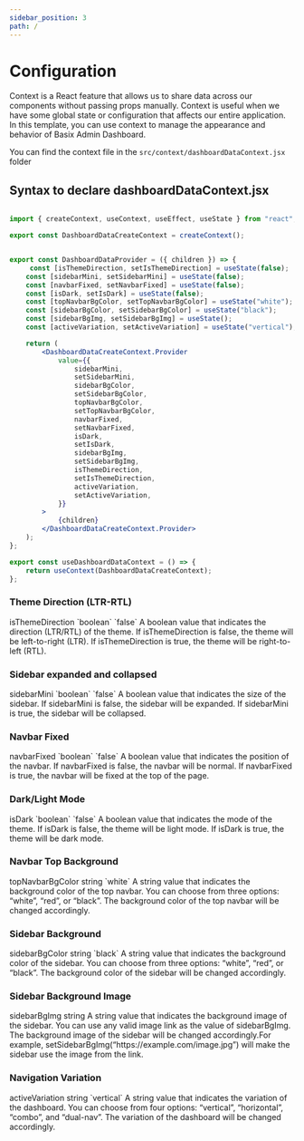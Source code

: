 ```yaml
---
sidebar_position: 3
path: /
---
```



# Configuration

Context is a React feature that allows us to share data across our components without passing props manually. Context is useful when we have some global state or configuration that affects our entire application. In this template, you can use context to manage the appearance and behavior of Basix Admin Dashboard.

You can find the context file in the `src/context/dashboardDataContext.jsx` folder


## Syntax to declare dashboardDataContext.jsx 

```jsx title="Configuration"

import { createContext, useContext, useEffect, useState } from "react";

export const DashboardDataCreateContext = createContext();


export const DashboardDataProvider = ({ children }) => {
     const [isThemeDirection, setIsThemeDirection] = useState(false);
    const [sidebarMini, setSidebarMini] = useState(false);
    const [navbarFixed, setNavbarFixed] = useState(false);
    const [isDark, setIsDark] = useState(false);
    const [topNavbarBgColor, setTopNavbarBgColor] = useState("white");
    const [sidebarBgColor, setSidebarBgColor] = useState("black");
    const [sidebarBgImg, setSidebarBgImg] = useState();
    const [activeVariation, setActiveVariation] = useState("vertical");

    return (
        <DashboardDataCreateContext.Provider
            value={{
                sidebarMini,
                setSidebarMini,
                sidebarBgColor,
                setSidebarBgColor,
                topNavbarBgColor,
                setTopNavbarBgColor,
                navbarFixed,
                setNavbarFixed,
                isDark,
                setIsDark,
                sidebarBgImg,
                setSidebarBgImg,
                isThemeDirection,
                setIsThemeDirection,
                activeVariation,
                setActiveVariation,
            }}
        >
            {children}
        </DashboardDataCreateContext.Provider>
    );
};

export const useDashboardDataContext = () => {
    return useContext(DashboardDataCreateContext);
};

```
### Theme Direction (LTR-RTL)
<FeatureTable>
    <tr>
        <td>isThemeDirection</td>
        <td>`boolean`</td>
        <td>`false`</td>
        <td>A boolean value that indicates the direction (LTR/RTL) of the theme. If isThemeDirection is false, the theme will be left-to-right (LTR). If isThemeDirection is true, the theme will be right-to-left (RTL).</td>
    </tr>
</FeatureTable>

### Sidebar expanded and collapsed 
<FeatureTable>
    <tr>
        <td>sidebarMini</td>
        <td>`boolean`</td>
        <td>`false`</td>
        <td>A boolean value that indicates the size of the sidebar. If sidebarMini is false, the sidebar will be expanded. If sidebarMini is true, the sidebar will be collapsed.</td>
    </tr>
</FeatureTable>

### Navbar Fixed
<FeatureTable>
    <tr>
        <td>navbarFixed</td>
        <td>`boolean`</td>
        <td>`false`</td>
        <td>A boolean value that indicates the position of the navbar. If navbarFixed is false, the navbar will be normal. If navbarFixed is true, the navbar will be fixed at the top of the page.</td>
    </tr>
</FeatureTable>

### Dark/Light Mode
<FeatureTable>
    <tr>
        <td>isDark</td>
        <td>`boolean`</td>
        <td>`false`</td>
        <td>A boolean value that indicates the mode of the theme. If isDark is false, the theme will be light mode. If isDark is true, the theme will be dark mode.</td>
    </tr>
</FeatureTable>

### Navbar Top Background
<FeatureTable>
    <tr>
        <td>topNavbarBgColor</td>
        <td>string</td>
        <td>`white`</td>
        <td>A string value that indicates the background color of the top navbar. You can choose from three options: “white”, “red”, or “black”. The background color of the top navbar will be changed accordingly.</td>
    </tr>
</FeatureTable>

### Sidebar Background
<FeatureTable>
    <tr>
        <td>sidebarBgColor</td>
        <td>string</td>
        <td>`black`</td>
        <td> A string value that indicates the background color of the sidebar. You can choose from three options: “white”, “red”, or “black”. The background color of the sidebar will be changed accordingly.</td>
    </tr>
</FeatureTable>

### Sidebar Background Image
<FeatureTable>
    <tr>
        <td>sidebarBgImg</td>
        <td>string</td>
        <td></td>
        <td>A string value that indicates the background image of the sidebar. You can use any valid image link as the value of sidebarBgImg. The background image of the sidebar will be changed accordingly.For example, setSidebarBgImg(“https://example.com/image.jpg”) will make the sidebar use the image from the link.</td>
    </tr>
</FeatureTable>

### Navigation Variation
<FeatureTable>
    <tr>
        <td>activeVariation</td>
        <td>string</td>
        <td>`vertical`</td>
        <td>A string value that indicates the variation of the dashboard. You can choose from four options: “vertical”, “horizontal”, “combo”, and “dual-nav”. The variation of the dashboard will be changed accordingly.</td>
    </tr>
</FeatureTable>